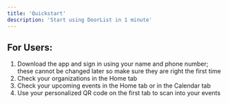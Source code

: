 ---
title: 'Quickstart'
description: 'Start using DoorList in 1 minute'
---
## For Users:
 1. Download the app and sign in using your name and phone number; these cannot be changed later so make sure they are right the first time
 2. Check your organizations in the Home tab
 3. Check your upcoming events in the Home tab or in the Calendar tab
 4. Use your personalized QR code on the first tab to scan into your events
